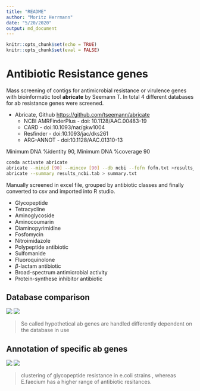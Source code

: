 ```yaml
---
title: "README"
author: "Moritz Herrmann"
date: "5/20/2020"
output: md_document
---
```


```r
knitr::opts_chunk$set(echo = TRUE)
knitr::opts_chunk$set(eval = FALSE)
```

# Antibiotic Resistance genes 
Mass screening of contigs for antimicrobial resistance or virulence genes with bioinformatic tool **abricate** by Seemann T. In total 4 different databases for ab resistance genes were screened.

* Abricate, Github <https://github.com/tseemann/abricate>
  + NCBI AMRFinderPlus - doi: 10.1128/AAC.00483-19
  + CARD - doi:10.1093/nar/gkw1004
  + Resfinder - doi:10.1093/jac/dks261
  + ARG-ANNOT - doi:10.1128/AAC.01310-13

Minimum DNA %identity 90, Minimum DNA %coverage 90

```bash
conda activate abricate
abricate --minid [90] --mincov [90] --db ncbi --fofn fofn.txt >results_ncbi.tab
abricate --summary results_ncbi.tab > summary.txt
```


Manually screened in excel file, grouped by antibiotic classes and finally converted to csv and imported into R studio.

* Glycopeptide
* Tetracycline
* Aminoglycoside
* Aminocoumarin
* Diaminopyrimidine
* Fosfomycin
* Nitroimidazole
* Polypeptide antibiotic
* Sulfomanide
* Fluoroquinolone
* $\beta$-lactam antibiotic
* Broad-spectrum antimicrobial activity
* Protein-synthese inhibitor antibiotic

## Database comparison



![](result_databases_coli.png)
![](result_databases_faecis.png)

> So called hypothetical ab genes are handled differently dependent on the database in use

## Annotation of specific ab genes

![](endscreening_ab_coli.png)
![](endscreening_ab_faecis.png)

> clustering of glycopeptide resistance in e.coli strains , whereas E.faecium has a higher range of antibiotic resitances.